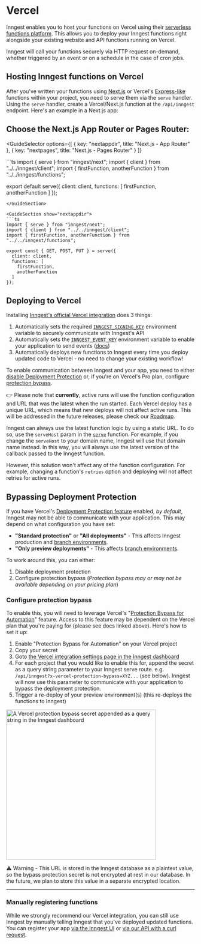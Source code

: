 # Vercel

Inngest enables you to host your functions on Vercel using their [serverless functions platform](https://vercel.com/docs/concepts/functions/serverless-functions). This allows you to deploy your Inngest functions right alongside your existing website and API functions running on Vercel.

Inngest will call your functions securely via HTTP request on-demand, whether triggered by an event or on a schedule in the case of cron jobs.

## Hosting Inngest functions on Vercel

After you've written your functions using [Next.js](/docs/sdk/serve?ref=docs-deploy-vercel#framework-next-js) or Vercel's [Express-like](/docs/sdk/serve?ref=docs-deploy-vercel#framework-express) functions within your project, you need to serve them via the `serve` handler. Using the `serve` handler, create a Vercel/Next.js function at the `/api/inngest` endpoint. Here's an example in a Next.js app:

## Choose the Next.js App Router or Pages Router:

<GuideSelector
  options={[
    { key: "nextappdir", title: "Next.js - App Router" },
    { key: "nextpages", title: "Next.js - Pages Router" }
  ]}
>

<GuideSection show="nextpages">
```ts
import { serve } from "inngest/next";
import { client } from "../../inngest/client";
import { firstFunction, anotherFunction } from "../../inngest/functions";

export default serve({
  client: client,
  functions: [
    firstFunction,
    anotherFunction
  ]
});
```
</GuideSection>

<GuideSection show="nextappdir">
```ts
import { serve } from "inngest/next";
import { client } from "../../inngest/client";
import { firstFunction, anotherFunction } from "../../inngest/functions";

export const { GET, POST, PUT } = serve({
  client: client,
  functions: [
    firstFunction,
    anotherFunction
  ]
});
```
</GuideSection>

</GuideSelector>

## Deploying to Vercel

Installing [Inngest's official Vercel integration](https://vercel.com/integrations/inngest) does 3 things:

1. Automatically sets the required [`INNGEST_SIGNING_KEY`](/docs/sdk/environment-variables#inngest-signing-key) environment variable to securely communicate with Inngest's API
2. Automatically sets the [`INNGEST_EVENT_KEY`](/docs/sdk/environment-variables#inngest-event-key) environment variable to enable your application to send events ([docs](/docs/events/creating-an-event-key))
3. Automatically deploys new functions to Inngest every time you deploy updated code to Vercel - no need to change your existing workflow!

<ButtonDeploy href="https://vercel.com/integrations/inngest" type="vercel" label="Install the Inngest Vercel integration" />

To enable communication between Inngest and your app, you need to either [disable Deployment Protection](https://vercel.com/docs/security/deployment-protection#configuring-deployment-protection)
or, if you're on Vercel's Pro plan, configure [protection bypass](/docs/deploy/vercel?ref=docs-deploy#bypassing-deployment-protection).

<Callout>

👉 Please note that **currently**, active runs will use the function configuration and URL that was the latest when the run started. Each Vercel deploy has a unique URL, which means that new deploys will not affect active runs. This will be addressed in the future releases, please check our [Roadmap](https://roadmap.inngest.com/roadmap).

Inngest can always use the latest function logic by using a static URL. To do so, use the `serveHost` param in the [`serve`](https://www.inngest.com/docs/reference/serve) function. For example, if you change the `serveHost` to your domain name, Inngest will use that domain name instead. In this way, you will always use the latest version of the callback passed to the Inngest function.

However, this solution won't affect any of the function configuration. For example, changing a function's `retries` option and deploying will not affect retries for active runs.

</Callout>

## Bypassing Deployment Protection

If you have Vercel's [Deployment Protection feature](https://vercel.com/docs/security/deployment-protection) enabled, _by default_, Inngest may not be able to communicate with your application. This may depend on what configuration you have set:

* **"Standard protection"** or **"All deployments"** - This affects Inngest production and [branch environments](/docs/platform/environments).
* **"Only preview deployments"** - This affects [branch environments](/docs/platform/environments).

To work around this, you can either:

1. Disable deployment protection
2. Configure protection bypass (_Protection bypass may or may not be available depending on your pricing plan_)

### Configure protection bypass

To enable this, you will need to leverage Vercel's "[Protection Bypass for Automation](https://vercel.com/docs/security/deployment-protection#protection-bypass-for-automation)" feature. Access to this feature may be dependent on the Vercel plan that you're paying for (please see docs linked above). Here's how to set it up:

1. Enable "Protection Bypass for Automation" on your Vercel project
2. Copy your secret
3. Goto [the Vercel integration settings page in the Inngest dashboard](https://app.inngest.com/settings/integrations/vercel)
4. For each project that you would like to enable this for, append the secret as a query string parameter to your Inngest serve route. e.g. `/api/inngest?x-vercel-protection-bypass=XYZ...` (see below). Inngest will now use this parameter to communicate with your application to bypass the deployment protection.
5. Trigger a re-deploy of your preview environment(s) (this re-deploys the functions to Inngest)

<img
  src="/assets/docs/deploy/vercel-protection-bypass.png"
  width="400"
  height={400/726*248}
  quality="95"
  className="max-w-[400px]"
  alt="A Vercel protection bypass secret appended as a query string in the Inngest dashboard"
/>

<Callout variant="warning">
  <span className="text-yellow-300">⚠️</span> Warning - This URL is stored in the Inngest database as a plaintext value, so the bypass protection secret is not encrypted at rest in our database. In the future, we plan to store this value in a separate encrypted location.
</Callout>

---

### Manually registering functions

While we strongly recommend our Vercel integration, you can still use Inngest by manually telling Inngest that you've deployed updated functions. You can register your app [via the Inngest UI](/docs/deploy#registering-via-the-ui) or [via our API with a curl request](/docs/deploy#registering-via-the-api).
